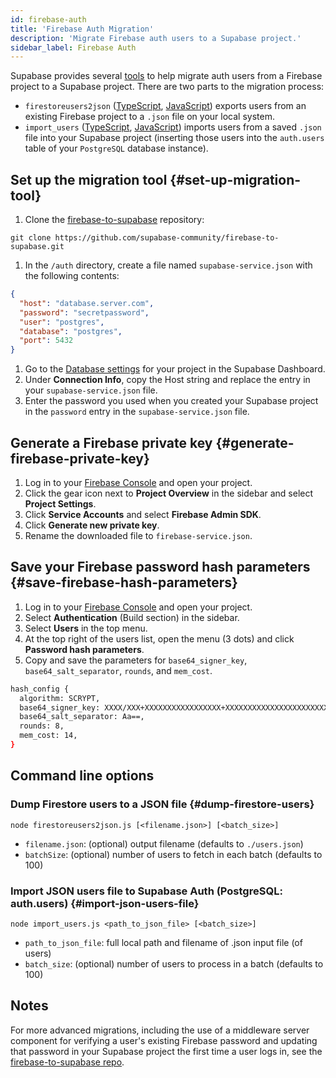 ```yaml
---
id: firebase-auth
title: 'Firebase Auth Migration'
description: 'Migrate Firebase auth users to a Supabase project.'
sidebar_label: Firebase Auth
---
```



Supabase provides several [tools](https://github.com/supabase-community/firebase-to-supabase/tree/main/auth) to help migrate auth users from a Firebase project to a Supabase project. There are two parts to the migration process:

- `firestoreusers2json` ([TypeScript](https://github.com/supabase-community/firebase-to-supabase/blob/main/auth/firestoreusers2json.ts), [JavaScript](https://github.com/supabase-community/firebase-to-supabase/blob/main/auth/firestoreusers2json.js)) exports users from an existing Firebase project to a `.json` file on your local system.
- `import_users` ([TypeScript](https://github.com/supabase-community/firebase-to-supabase/blob/main/auth/import_users.ts), [JavaScript](https://github.com/supabase-community/firebase-to-supabase/blob/main/auth/import_users.js)) imports users from a saved `.json` file into your Supabase project (inserting those users into the `auth.users` table of your `PostgreSQL` database instance).

## Set up the migration tool {#set-up-migration-tool}

1. Clone the [firebase-to-supabase](https://github.com/supabase-community/firebase-to-supabase) repository:
  ```
  git clone https://github.com/supabase-community/firebase-to-supabase.git
  ```
1. In the `/auth` directory, create a file named `supabase-service.json` with the following contents:
  ```json
  {
    "host": "database.server.com",
    "password": "secretpassword",
    "user": "postgres",
    "database": "postgres",
    "port": 5432
  }
  ```
1. Go to the [Database settings](https://app.supabase.com/project/_/settings/database) for your project in the Supabase Dashboard.
1. Under **Connection Info**, copy the Host string and replace the entry in your `supabase-service.json` file.
1. Enter the password you used when you created your Supabase project in the `password` entry in the `supabase-service.json` file.

## Generate a Firebase private key {#generate-firebase-private-key}

1. Log in to your [Firebase Console](https://console.firebase.google.com/project) and open your project.
1. Click the gear icon next to **Project Overview** in the sidebar and select **Project Settings**.
1. Click **Service Accounts** and select **Firebase Admin SDK**.
1. Click **Generate new private key**.
1. Rename the downloaded file to `firebase-service.json`.

## Save your Firebase password hash parameters {#save-firebase-hash-parameters}

1. Log in to your [Firebase Console](https://console.firebase.google.com/project) and open your project.
1. Select **Authentication** (Build section) in the sidebar.
1. Select **Users** in the top menu.
1. At the top right of the users list, open the menu (3 dots) and click **Password hash parameters**.
1. Copy and save the parameters for `base64_signer_key`, `base64_salt_separator`, `rounds`, and `mem_cost`.

```bash title="Sample password hash parameters"
hash_config {
  algorithm: SCRYPT,
  base64_signer_key: XXXX/XXX+XXXXXXXXXXXXXXXXX+XXXXXXXXXXXXXXXXXXXXXXXXXXXXXXXXXXXXXXXXXXXXXXXXXXXXXXXXXXX==,
  base64_salt_separator: Aa==,
  rounds: 8,
  mem_cost: 14,
}
```

## Command line options

### Dump Firestore users to a JSON file {#dump-firestore-users}

`node firestoreusers2json.js [<filename.json>] [<batch_size>]`

- `filename.json`: (optional) output filename (defaults to `./users.json`)
- `batchSize`: (optional) number of users to fetch in each batch (defaults to 100)

### Import JSON users file to Supabase Auth (PostgreSQL: auth.users) {#import-json-users-file}

`node import_users.js <path_to_json_file> [<batch_size>]`

- `path_to_json_file`: full local path and filename of .json input file (of users)
- `batch_size`: (optional) number of users to process in a batch (defaults to 100)

## Notes

For more advanced migrations, including the use of a middleware server component for verifying a user's existing Firebase password and updating that password in your Supabase project the first time a user logs in, see the [firebase-to-supabase repo](https://github.com/supabase-community/firebase-to-supabase/tree/main/auth).
